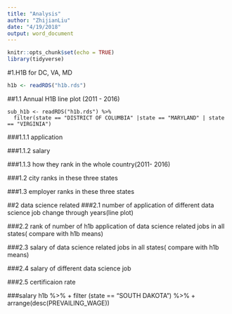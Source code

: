 ```yaml
---
title: "Analysis"
author: "ZhijianLiu"
date: "4/19/2018"
output: word_document
---
```


```r
knitr::opts_chunk$set(echo = TRUE)
library(tidyverse)
```
#1.H1B for DC, VA, MD
```r
h1b <- readRDS("h1b.rds") 
```
##1.1 Annual H1B line plot (2011 - 2016)
```sub
sub_h1b <- readRDS("h1b.rds") %>%
  filter(state == "DISTRICT OF COLUMBIA" |state == "MARYLAND" | state == "VIRGINIA")
```
###1.1.1 application

###1.1.2 salary

###1.1.3 how they rank in the whole country(2011- 2016)

###1.2 city ranks in these three states

###1.3 employer ranks in these three states

##2 data science related
###2.1 number of application of different data science job change through years(line plot)

###2.2 rank of number of h1b application of data science related jobs in all states( compare with h1b means)

###2.3 salary of data science related jobs in all states( compare with h1b means)

###2.4 salary of different data science job

###2.5 certificaion rate





###salary
h1b %>% 
+ filter (state == "SOUTH DAKOTA") %>%
+ arrange(desc(PREVAILING_WAGE))
